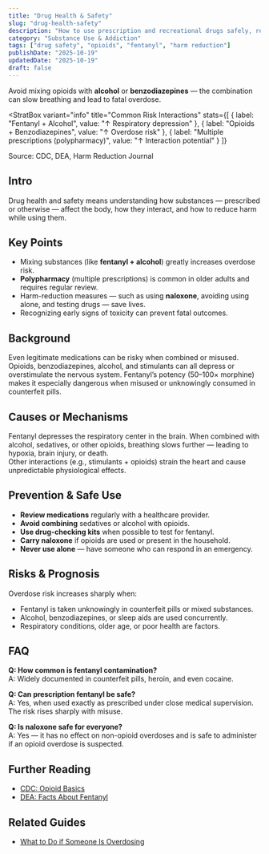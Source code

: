 ```yaml
---
title: "Drug Health & Safety"
slug: "drug-health-safety"
description: "How to use prescription and recreational drugs safely, reduce harm, and recognize overdose risks."
category: "Substance Use & Addiction"
tags: ["drug safety", "opioids", "fentanyl", "harm reduction"]
publishDate: "2025-10-19"
updatedDate: "2025-10-19"
draft: false
---
```



<Callout variant="info" title="Important Safety Tip">
  Avoid mixing opioids with <strong>alcohol</strong> or <strong>benzodiazepines</strong> — the combination can slow breathing and lead to fatal overdose.
</Callout>

<StratBox
  variant="info"
  title="Common Risk Interactions"
  stats={[
    { label: "Fentanyl + Alcohol", value: "↑ Respiratory depression" },
    { label: "Opioids + Benzodiazepines", value: "↑ Overdose risk" },
    { label: "Multiple prescriptions (polypharmacy)", value: "↑ Interaction potential" }
  ]}
>
  <p class="text-xs mt-2 italic">
    Source: CDC, DEA, Harm Reduction Journal
  </p>
</StratBox>

## Intro
Drug health and safety means understanding how substances — prescribed or otherwise — affect the body, how they interact, and how to reduce harm while using them.

## Key Points
- Mixing substances (like **fentanyl + alcohol**) greatly increases overdose risk.  
- **Polypharmacy** (multiple prescriptions) is common in older adults and requires regular review.  
- Harm-reduction measures — such as using **naloxone**, avoiding using alone, and testing drugs — save lives.  
- Recognizing early signs of toxicity can prevent fatal outcomes.  

## Background
Even legitimate medications can be risky when combined or misused. Opioids, benzodiazepines, alcohol, and stimulants can all depress or overstimulate the nervous system. Fentanyl’s potency (50–100× morphine) makes it especially dangerous when misused or unknowingly consumed in counterfeit pills.

## Causes or Mechanisms
Fentanyl depresses the respiratory center in the brain. When combined with alcohol, sedatives, or other opioids, breathing slows further — leading to hypoxia, brain injury, or death.  
Other interactions (e.g., stimulants + opioids) strain the heart and cause unpredictable physiological effects.

## Prevention & Safe Use
- **Review medications** regularly with a healthcare provider.  
- **Avoid combining** sedatives or alcohol with opioids.  
- **Use drug-checking kits** when possible to test for fentanyl.  
- **Carry naloxone** if opioids are used or present in the household.  
- **Never use alone** — have someone who can respond in an emergency.  

## Risks & Prognosis
Overdose risk increases sharply when:
- Fentanyl is taken unknowingly in counterfeit pills or mixed substances.  
- Alcohol, benzodiazepines, or sleep aids are used concurrently.  
- Respiratory conditions, older age, or poor health are factors.

## FAQ
**Q: How common is fentanyl contamination?**  
A: Widely documented in counterfeit pills, heroin, and even cocaine.  

**Q: Can prescription fentanyl be safe?**  
A: Yes, when used exactly as prescribed under close medical supervision. The risk rises sharply with misuse.  

**Q: Is naloxone safe for everyone?**  
A: Yes — it has no effect on non-opioid overdoses and is safe to administer if an opioid overdose is suspected.  

## Further Reading
- [CDC: Opioid Basics](https://www.cdc.gov/opioids/basics/index.html)  
- [DEA: Facts About Fentanyl](https://www.dea.gov/resources/facts-about-fentanyl)  

## Related Guides
- [What to Do if Someone Is Overdosing](/guides/opioid-overdose-first-aid)

<script type="application/ld+json">
{
  "@context": "https://schema.org",
  "@type": ["Article", "HowTo", "FAQPage"],
  "mainEntityOfPage": {
    "@type": "WebPage",
    "@id": "https://patientguide.io/guides/drug-health-safety"
  },
  "headline": "Drug Health & Safety",
  "description": "How to use prescription and recreational drugs safely, reduce harm, and recognize overdose risks.",
  "datePublished": "2025-10-19",
  "dateModified": "2025-10-19",
  "author": {"@type": "Organization", "name": "PatientGuide.io"},
  "about": {
    "@type": "MedicalCondition",
    "name": "Opioid Overdose",
    "alternateName": "Fentanyl Overdose",
    "description": "Life-threatening respiratory depression due to opioid exposure, often involving fentanyl or poly-substance use.",
    "signOrSymptom": [
      {"@type": "MedicalSignOrSymptom", "name": "Slow or stopped breathing"},
      {"@type": "MedicalSignOrSymptom", "name": "Pinpoint pupils"},
      {"@type": "MedicalSignOrSymptom", "name": "Unresponsiveness"},
      {"@type": "MedicalSignOrSymptom", "name": "Blue lips or fingertips"}
    ],
    "possibleTreatment": [
      {"@type": "MedicalTherapy", "name": "Naloxone (opioid antagonist)"},
      {"@type": "MedicalTherapy", "name": "Rescue breathing and emergency care"}
    ]
  },
  "step": [
    {"@type": "HowToStep", "name": "Review medications regularly", "text": "Ask a clinician or pharmacist to review all prescriptions and supplements."},
    {"@type": "HowToStep", "name": "Avoid mixing depressants", "text": "Do not combine opioids with alcohol, benzodiazepines, or sleep aids."},
    {"@type": "HowToStep", "name": "Test and never use alone", "text": "Use drug-checking when available and avoid using alone so someone can respond in an emergency."},
    {"@type": "HowToStep", "name": "Carry naloxone", "text": "Keep naloxone accessible and ensure others know how to use it."}
  ],
  "mainEntity": [
    {
      "@type": "Question",
      "name": "How common is fentanyl contamination?",
      "acceptedAnswer": {"@type": "Answer", "text": "It is widespread in counterfeit pills, heroin, and even cocaine."}
    },
    {
      "@type": "Question",
      "name": "Can prescription fentanyl be safe?",
      "acceptedAnswer": {"@type": "Answer", "text": "Yes, when used exactly as prescribed under medical supervision."}
    },
    {
      "@type": "Question",
      "name": "Is naloxone safe for everyone?",
      "acceptedAnswer": {"@type": "Answer", "text": "Yes — it has no effect on non-opioid overdoses and is safe to use."}
    }
  ],
  "publisher": {
    "@type": "Organization",
    "name": "PatientGuide.io",
    "logo": {"@type": "ImageObject", "url": "https://patientguide.io/icon.png"}
  }
}
</script>
